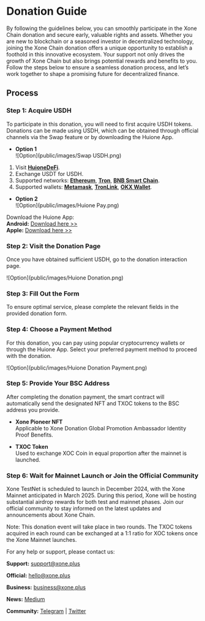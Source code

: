 
# Donation Guide
 
By following the guidelines below, you can smoothly participate in the Xone Chain donation and secure early, valuable rights and assets. Whether you are new to blockchain or a seasoned investor in decentralized technology, joining the Xone Chain donation offers a unique opportunity to establish a foothold in this innovative ecosystem. Your support not only drives the growth of Xone Chain but also brings potential rewards and benefits to you. Follow the steps below to ensure a seamless donation process, and let’s work together to shape a promising future for decentralized finance.

## Process

### Step 1: Acquire USDH

To participate in this donation, you will need to first acquire USDH tokens. Donations can be made using USDH, which can be obtained through official channels via the Swap feature or by downloading the Huione App.

- **Option 1**\
![Option](public/images/Swap USDH.png)

1. Visit [**HuioneDeFi**](https://usdh.huionedefi.com/en/swap).
2. Exchange USDT for USDH.
3. Supported networks: [**Ethereum**](https://ethereum.org/en/), [**Tron**](https://tron.network/), [**BNB Smart Chain**](https://www.bnbchain.org/en).
4. Supported wallets: [**Metamask**](https://metamask.io/), [**TronLink**](https://www.tronlink.org/), [**OKX Wallet**](https://www.okx.com/).

- **Option 2**\
![Option](public/images/Huione Pay.png)

Download the Huione App:\
**Android:** [Download here >>](https://play.google.com/store/apps/details?id=com.huione.huionenew\&hl=en\&pli=1)\
**Apple:** [Download here >>](https://apps.apple.com/us/app/%E6%B1%87%E6%97%BA/id1177980631)

### Step 2: Visit the Donation Page

Once you have obtained sufficient USDH, go to the donation interaction page.

![Option](public/images/Huione Donation.png)

### Step 3: Fill Out the Form

To ensure optimal service, please complete the relevant fields in the provided donation form.

### Step 4: Choose a Payment Method

For this donation, you can pay using popular cryptocurrency wallets or through the Huione App. Select your preferred payment method to proceed with the donation.

![Option](public/images/Huione Donation Payment.png)

### Step 5: Provide Your BSC Address
After completing the donation payment, the smart contract will automatically send the designated NFT and TXOC tokens to the BSC address you provide.

- **Xone Pioneer NFT**\
Applicable to Xone Donation Global Promotion Ambassador Identity Proof Benefits.

- **TXOC Token**\
Used to exchange XOC Coin in equal proportion after the mainnet is launched.

### Step 6: Wait for Mainnet Launch or Join the Official Community

Xone TestNet is scheduled to launch in December 2024, with the Xone Mainnet anticipated in March 2025. During this period, Xone will be hosting substantial airdrop rewards for both test and mainnet phases. Join our official community to stay informed on the latest updates and announcements about Xone Chain.

Note: This donation event will take place in two rounds. The TXOC tokens acquired in each round can be exchanged at a 1:1 ratio for XOC tokens once the Xone Mainnet launches.

For any help or support, please contact us:

**Support:** [support@xone.plus](mailto:support@xone.plus)

**Official:** [hello@xone.plus](mailto:hello@xone.plus)

**Business:** [business@xone.plus](mailto:business@xone.plus)

**News:** [Medium](https://medium.com/@xone\_chain)

**Community:** [Telegram](https://t.me/Xone\_Group) | [Twitter](https://x.com/xone\_chain)




